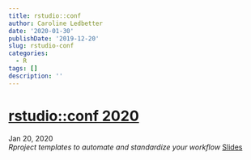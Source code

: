 ```yaml
---
title: rstudio::conf
author: Caroline Ledbetter
date: '2020-01-30'
publishDate: '2019-12-20'
slug: rstudio-conf
categories:
  - R
tags: []
description: ''
---
```

# [rstudio::conf 2020](https://web.cvent.com/event/36ebe042-0113-44f1-8e36-b9bc5d0733bf/summary?RefId=homepage-top&utm_campaign=Site%20Promo&utm_medium=Banner&utm_source=HomePage)
Jan 20, 2020  
*Rproject templates to automate and standardize your workflow*
[Slides](https://carolineledbetter.us/slides/rproject_templates.html)

